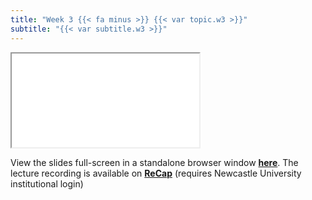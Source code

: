 ```yaml
---
title: "Week 3 {{< fa minus >}} {{< var topic.w3 >}}"
subtitle: "{{< var subtitle.w3 >}}"
---
```


:::{.column-page-right}

```{=html}
<iframe class="slide-deck" src="{{< var slides.w3 >}}"></iframe>
```

View the slides full-screen in a standalone browser window [**here**]({{< var slides.w3 >}}){target="_blank"}. The lecture recording is available on [**ReCap**](https://campus.recap.ncl.ac.uk/Panopto/Pages/Sessions/List.aspx#folderID=%22699937e9-4554-40ed-8e00-af8d00092271%22){target="_blank"} (requires Newcastle University institutional login)
:::
